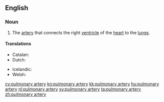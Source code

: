 ==English==
{{wikipedia}}

===Noun===
{{en-noun|pulmonary arteries|head=[[pulmonary]] [[artery]]}}

# {{context|anatomy|lang=en}} The [[artery]] that connects the right [[ventricle]] of the [[heart]] to the [[lung]]s.

====Translations====
{{trans-top|artery that connects the right ventricle of the heart to the lungs}}
* Catalan: {{t|ca|artèria pulmonar|f}}
* Dutch: {{t+|nl|longslagader|c}}
{{trans-mid}}
* Icelandic: {{t+|is|lungnaslagæð|f}}
* Welsh: {{t+|cy|rhedweli ysgyfeiniol|f}}
{{trans-bottom}}

[[cy:pulmonary artery]]
[[kn:pulmonary artery]]
[[kk:pulmonary artery]]
[[hu:pulmonary artery]]
[[nl:pulmonary artery]]
[[sv:pulmonary artery]]
[[ta:pulmonary artery]]
[[zh:pulmonary artery]]